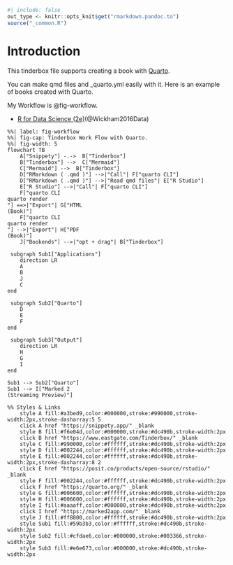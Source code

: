 ```r
#| include: false
out_type <- knitr::opts_knit$get("rmarkdown.pandoc.to")
source("_common.R")
```
# Introduction { .unnumbered }

This tinderbox file supports creating a book with [Quarto](https://quarto.org/).

You can make qmd files and _quarto.yml easily with it. 
Here is an example of books created with Quarto.

My Workflow is @fig-workflow.

* [R for Data Science (2e)](https://r4ds.hadley.nz/)(@Wickham2016Data)

```mermaid
%%| label: fig-workflow
%%| fig-cap: Tinderbox Work Flow with Quarto.
%%| fig-width: 5
flowchart TB
    A["Snippety"] -.->  B["Tinderbox"]
    B["Tinderbox"] -->  C["Mermaid"]
    C["Mermaid"] -->  B["Tinderbox"]
    D["RMarkdown ( .qmd )"] -->|"Call"| F["quarto CLI"]
    D["RMarkdown ( .qmd )"] -->|"Read qmd files"| E["R Studio"]
    E["R Studio"] -->|"Call"| F["quarto CLI"]
    F["quarto CLI
quarto render
"] ==>|"Export"| G["HTML
(Book)"]
    F["quarto CLI
quarto render
"] -->|"Export"| H["PDF
(Book)"]
    J["Bookends"] -->|"opt + drag"| B["Tinderbox"]

 subgraph Sub1["Applications"]
    direction LR
    A
    B
    J
    C
end 

 subgraph Sub2["Quarto"]
    D
    E
    F
end 

 subgraph Sub3["Output"]
    direction LR
    H
    G
    I
end 

Sub1 --> Sub2["Quarto"]
Sub1 --> I["Marked 2
(Streaming Preview)"]

%% Styles & Links
    style A fill:#a3bed9,color:#000000,stroke:#990000,stroke-width:2px,stroke-dasharray:5 5 
    click A href "https://snippety.app/" _blank
    style B fill:#f6e04d,color:#000000,stroke:#dc490b,stroke-width:2px
    click B href "https://www.eastgate.com/Tinderbox/" _blank
    style C fill:#990000,color:#ffffff,stroke:#dc490b,stroke-width:2px
    style D fill:#002244,color:#ffffff,stroke:#dc490b,stroke-width:2px
    style E fill:#002244,color:#ffffff,stroke:#dc490b,stroke-width:2px,stroke-dasharray:8 2 
    click E href "https://posit.co/products/open-source/rstudio/" _blank
    style F fill:#002244,color:#ffffff,stroke:#dc490b,stroke-width:2px
    click F href "https://quarto.org/" _blank
    style G fill:#006600,color:#ffffff,stroke:#dc490b,stroke-width:2px
    style H fill:#006600,color:#ffffff,stroke:#dc490b,stroke-width:2px
    style I fill:#aaaaff,color:#000000,stroke:#dc490b,stroke-width:2px
    click I href "https://marked2app.com/" _blank
    style J fill:#ff8800,color:#ffffff,stroke:#dc490b,stroke-width:2px
    style Sub1 fill:#59b3b3,color:#ffffff,stroke:#dc490b,stroke-width:2px
    style Sub2 fill:#cfdae6,color:#000000,stroke:#003366,stroke-width:2px
    style Sub3 fill:#e6e673,color:#000000,stroke:#dc490b,stroke-width:2px

```





